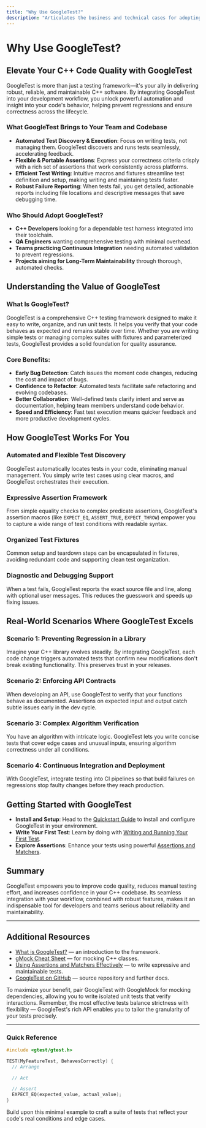 ```yaml
---
title: "Why Use GoogleTest?"
description: "Articulates the business and technical cases for adopting GoogleTest—including improved code quality, automated test discovery, flexible assertions, and streamlined test writing. Explains the practical payoffs for teams and individuals, such as reduced time to catch regressions and greater confidence in codebases."
---
```


# Why Use GoogleTest?

## Elevate Your C++ Code Quality with GoogleTest

GoogleTest is more than just a testing framework—it's your ally in delivering robust, reliable, and maintainable C++ software. By integrating GoogleTest into your development workflow, you unlock powerful automation and insight into your code's behavior, helping prevent regressions and ensure correctness across the lifecycle.

### What GoogleTest Brings to Your Team and Codebase
- **Automated Test Discovery & Execution**: Focus on writing tests, not managing them. GoogleTest discovers and runs tests seamlessly, accelerating feedback.
- **Flexible & Portable Assertions**: Express your correctness criteria crisply with a rich set of assertions that work consistently across platforms.
- **Efficient Test Writing**: Intuitive macros and fixtures streamline test definition and setup, making writing and maintaining tests faster.
- **Robust Failure Reporting**: When tests fail, you get detailed, actionable reports including file locations and descriptive messages that save debugging time.

### Who Should Adopt GoogleTest?
- **C++ Developers** looking for a dependable test harness integrated into their toolchain.
- **QA Engineers** wanting comprehensive testing with minimal overhead.
- **Teams practicing Continuous Integration** needing automated validation to prevent regressions.
- **Projects aiming for Long-Term Maintainability** through thorough, automated checks.

## Understanding the Value of GoogleTest

### What Is GoogleTest?
GoogleTest is a comprehensive C++ testing framework designed to make it easy to write, organize, and run unit tests. It helps you verify that your code behaves as expected and remains stable over time. Whether you are writing simple tests or managing complex suites with fixtures and parameterized tests, GoogleTest provides a solid foundation for quality assurance.

### Core Benefits:
- **Early Bug Detection**: Catch issues the moment code changes, reducing the cost and impact of bugs.
- **Confidence to Refactor**: Automated tests facilitate safe refactoring and evolving codebases.
- **Better Collaboration**: Well-defined tests clarify intent and serve as documentation, helping team members understand code behavior.
- **Speed and Efficiency**: Fast test execution means quicker feedback and more productive development cycles.

## How GoogleTest Works For You

### Automated and Flexible Test Discovery
GoogleTest automatically locates tests in your code, eliminating manual management. You simply write test cases using clear macros, and GoogleTest orchestrates their execution.

### Expressive Assertion Framework
From simple equality checks to complex predicate assertions, GoogleTest's assertion macros (like `EXPECT_EQ`, `ASSERT_TRUE`, `EXPECT_THROW`) empower you to capture a wide range of test conditions with readable syntax.

### Organized Test Fixtures
Common setup and teardown steps can be encapsulated in fixtures, avoiding redundant code and supporting clean test organization.

### Diagnostic and Debugging Support
When a test fails, GoogleTest reports the exact source file and line, along with optional user messages. This reduces the guesswork and speeds up fixing issues.

## Real-World Scenarios Where GoogleTest Excels

### Scenario 1: Preventing Regression in a Library
Imagine your C++ library evolves steadily. By integrating GoogleTest, each code change triggers automated tests that confirm new modifications don't break existing functionality. This preserves trust in your releases.

### Scenario 2: Enforcing API Contracts
When developing an API, use GoogleTest to verify that your functions behave as documented. Assertions on expected input and output catch subtle issues early in the dev cycle.

### Scenario 3: Complex Algorithm Verification
You have an algorithm with intricate logic. GoogleTest lets you write concise tests that cover edge cases and unusual inputs, ensuring algorithm correctness under all conditions.

### Scenario 4: Continuous Integration and Deployment
With GoogleTest, integrate testing into CI pipelines so that build failures on regressions stop faulty changes before they reach production.

## Getting Started with GoogleTest

- **Install and Setup**: Head to the [Quickstart Guide](../../overview/integration-adoption/quickstart) to install and configure GoogleTest in your environment.
- **Write Your First Test**: Learn by doing with [Writing and Running Your First Test](../../guides/getting-started/first-test).
- **Explore Assertions**: Enhance your tests using powerful [Assertions and Matchers](../../api-reference/core-test-api/standard-assertions).

## Summary
GoogleTest empowers you to improve code quality, reduces manual testing effort, and increases confidence in your C++ codebase. Its seamless integration with your workflow, combined with robust features, makes it an indispensable tool for developers and teams serious about reliability and maintainability.

---

## Additional Resources
- [What is GoogleTest?](what-is-googletest) — an introduction to the framework.
- [gMock Cheat Sheet](../docs/gmock_cheat_sheet.md) — for mocking C++ classes.
- [Using Assertions and Matchers Effectively](../../guides/core-testing-patterns/using-assertions-and-matchers) — to write expressive and maintainable tests.
- [GoogleTest on GitHub](https://github.com/google/googletest) — source repository and further docs.

<Tip>
To maximize your benefit, pair GoogleTest with GoogleMock for mocking dependencies, allowing you to write isolated unit tests that verify interactions.
</Tip>

<Note>
Remember, the most effective tests balance strictness with flexibility — GoogleTest's rich API enables you to tailor the granularity of your tests precisely.
</Note>

---

### Quick Reference
```cpp
#include <gtest/gtest.h>

TEST(MyFeatureTest, BehavesCorrectly) {
  // Arrange

  // Act

  // Assert
  EXPECT_EQ(expected_value, actual_value);
}
```

Build upon this minimal example to craft a suite of tests that reflect your code's real conditions and edge cases.
